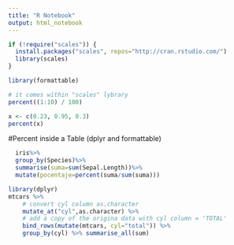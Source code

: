 ---
title: "R Notebook"
output: html_notebook
---
```{r}
if (!require("scales")) {
  install.packages("scales", repos="http://cran.rstudio.com/") 
  library(scales)
}

library(formattable)

```



```{r}
# it comes within "scales" lybrary
percent((1:10) / 100)
```

```{r}

x <- c(0.23, 0.95, 0.3)
percent(x)
```

#Percent inside a Table (dplyr and formattable)
```{r}
  iris%>%
  group_by(Species)%>%
  summarise(suma=sum(Sepal.Length))%>%
  mutate(pocentaje=percent(suma/sum(suma)))
```


```{r}
library(dplyr)
mtcars %>%
    # convert cyl column as.character
    mutate_at("cyl",as.character) %>%
    # add a copy of the origina data with cyl column = 'TOTAL'
    bind_rows(mutate(mtcars, cyl="total")) %>%
    group_by(cyl) %>% summarise_all(sum)
```
 

